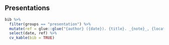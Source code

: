 
<br><br><br><br><br>

## Presentations

```r

bib %>% 
  filter(groups == "presentation") %>% 
  mutate(ref = glue::glue("{author} ({date}). {title}. _{note}_, {location}<br><br>")) %>% 
  select(date, ref) %>% 
  cv_kable(bib = TRUE)
  
```